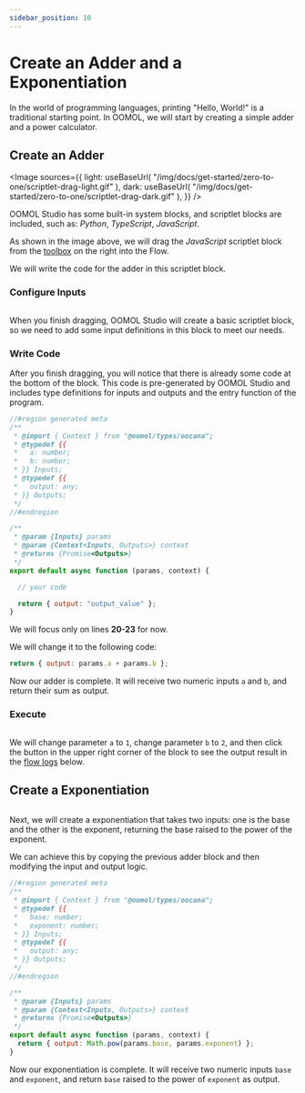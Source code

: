 ```yaml
---
sidebar_position: 10
---
```



# Create an Adder and a Exponentiation

In the world of programming languages, printing "Hello, World!" is a traditional starting point. In OOMOL, we will start by creating a simple adder and a power calculator.

## Create an Adder

<Image
  sources={{
    light: useBaseUrl(
      "/img/docs/get-started/zero-to-one/scriptlet-drag-light.gif"
    ),
    dark: useBaseUrl(
      "/img/docs/get-started/zero-to-one/scriptlet-drag-dark.gif"
    ),
  }}
/>

OOMOL Studio has some built-in system blocks, and scriptlet blocks are included, such as: _Python_, _TypeScript_, _JavaScript_.

As shown in the image above, we will drag the _JavaScript_ scriptlet block from the [toolbox](/docs/get-started/interface/project#toolpack) on the right into the Flow.

We will write the code for the adder in this scriptlet block.

### Configure Inputs

<div className="image-container">
  <Image
    style={{ width: "450px" }}
    sources={{
      light: useBaseUrl(
        "/img/docs/get-started/zero-to-one/scriptlet-set-input-light.gif"
      ),
      dark: useBaseUrl(
        "/img/docs/get-started/zero-to-one/scriptlet-set-input-dark.gif"
      ),
    }}
  />
</div>

When you finish dragging, OOMOL Studio will create a basic scriptlet block, so we need to add some input definitions in this block to meet our needs.

### Write Code

After you finish dragging, you will notice that there is already some code at the bottom of the block. This code is pre-generated by OOMOL Studio and includes type definitions for inputs and outputs and the entry function of the program.

```javascript {20-23} showLineNumbers
//#region generated meta
/**
 * @import { Context } from "@oomol/types/oocana";
 * @typedef {{
 *   a: number;
 *   b: number;
 * }} Inputs;
 * @typedef {{
 *   output: any;
 * }} Outputs;
 */
//#endregion

/**
 * @param {Inputs} params
 * @param {Context<Inputs, Outputs>} context
 * @returns {Promise<Outputs>}
 */
export default async function (params, context) {

  // your code

  return { output: "output_value" };
}
```

We will focus only on lines **20-23** for now.

We will change it to the following code:

```javascript
return { output: params.a + params.b };
```

Now our adder is complete. It will receive two numeric inputs `a` and `b`, and return their sum as output.

### Execute

<div className="image-container">
  <Image
    style={{ width: "600px" }}
    sources={{
      light: useBaseUrl(
        "/img/docs/get-started/zero-to-one/scriptlet-run-block-light.png"
      ),
      dark: useBaseUrl(
        "/img/docs/get-started/zero-to-one/scriptlet-run-block-dark.png"
      ),
    }}
  />
</div>

We will change parameter `a` to `1`, change parameter `b` to `2`, and then click the button in the upper right corner of the block to see the output result in the [flow logs](/docs/get-started/interface/project#flow-logs) below.

## Create a Exponentiation

<div className="image-container">
  <Image
    style={{ width: "600px" }}
    sources={{
      light: useBaseUrl(
        "/img/docs/get-started/zero-to-one/run-power-calculator-light.png"
      ),
      dark: useBaseUrl(
        "/img/docs/get-started/zero-to-one/run-power-calculator-dark.png"
      ),
    }}
  />
</div>

Next, we will create a exponentiation that takes two inputs: one is the base and the other is the exponent, returning the base raised to the power of the exponent.

We can achieve this by copying the previous adder block and then modifying the input and output logic.

```javascript
//#region generated meta
/**
 * @import { Context } from "@oomol/types/oocana";
 * @typedef {{
 *   base: number;
 *   exponent: number;
 * }} Inputs;
 * @typedef {{
 *   output: any;
 * }} Outputs;
 */
//#endregion

/**
 * @param {Inputs} params
 * @param {Context<Inputs, Outputs>} context
 * @returns {Promise<Outputs>}
 */
export default async function (params, context) {
  return { output: Math.pow(params.base, params.exponent) };
}
```

Now our exponentiation is complete. It will receive two numeric inputs `base` and `exponent`, and return `base` raised to the power of `exponent` as output.